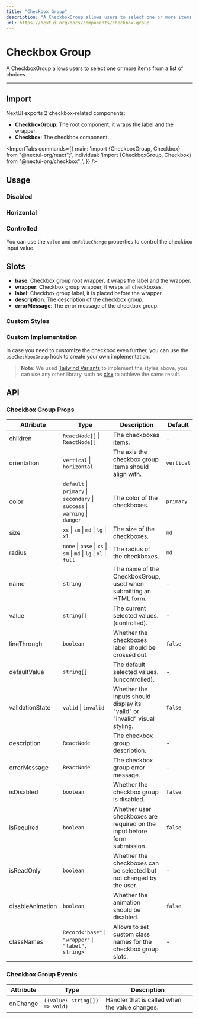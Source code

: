 ```yaml
---
title: "Checkbox Group"
description: "A CheckboxGroup allows users to select one or more items from a list of choices."
url: https://nextui.org/docs/components/checkbox-group
---
```


# Checkbox Group

A CheckboxGroup allows users to select one or more items from a list of choices.

<ComponentLinks component="checkbox" storybook="checkboxgroup" reactAriaHook="useCheckboxGroup" />

---

## Import

NextUI exports 2 checkbox-related components:

- **CheckboxGroup**: The root component, it wraps the label and the wrapper.
- **Checkbox**: The checkbox component.

<ImportTabs
  commands={{
    main: 'import {CheckboxGroup, Checkbox} from "@nextui-org/react";',
    individual: 'import {CheckboxGroup, Checkbox} from "@nextui-org/checkbox";',
  }}
/>

## Usage

<CodeDemo title="Usage" files={checkboxGroupContent.usage} />

### Disabled

<CodeDemo title="Disabled" files={checkboxGroupContent.disabled} />

### Horizontal

<CodeDemo title="Horizontal" files={checkboxGroupContent.horizontal} />

### Controlled

You can use the `value` and `onValueChange` properties to control the checkbox input value.

<CodeDemo title="Controlled" files={checkboxGroupContent.controlled} />

## Slots

- **base**: Checkbox group root wrapper, it wraps the label and the wrapper.
- **wrapper**: Checkbox group wrapper, it wraps all checkboxes.
- **label**: Checkbox group label, it is placed before the wrapper.
- **description**: The description of the checkbox group.
- **errorMessage**: The error message of the checkbox group.

### Custom Styles

<CodeDemo title="Custom Styles" files={checkboxGroupContent.customStyles} />

### Custom Implementation

In case you need to customize the checkbox even further, you can use the `useCheckboxGroup` hook to create your own implementation.

<CodeDemo title="Custom Implementation" files={checkboxGroupContent.customImplementation} />

> **Note**: We used [Tailwind Variants](https://www.tailwind-variants.org/) to implement the styles above, you can use any other library such as [clsx](https://www.npmjs.com/package/clsx) to achieve the same result.

## API

### Checkbox Group Props

| Attribute        | Type                                                                        | Description                                                                | Default    |
| ---------------- | --------------------------------------------------------------------------- | -------------------------------------------------------------------------- | ---------- |
| children         | `ReactNode[]` \| `ReactNode[]`                                              | The checkboxes items.                                                      | -          |
| orientation      | `vertical` \| `horizontal`                                                  | The axis the checkbox group items should align with.                       | `vertical` |
| color            | `default` \| `primary` \| `secondary` \| `success` \| `warning` \| `danger` | The color of the checkboxes.                                               | `primary`  |
| size             | `xs` \| `sm` \| `md` \| `lg` \| `xl`                                        | The size of the checkboxes.                                                | `md`       |
| radius           | `none` \| `base` \| `xs` \| `sm` \| `md` \| `lg` \| `xl` \| `full`          | The radius of the checkboxes.                                              | `md`       |
| name             | `string`                                                                    | The name of the CheckboxGroup, used when submitting an HTML form.          | -          |
| value            | `string[]`                                                                  | The current selected values. (controlled).                                 | -          |
| lineThrough      | `boolean`                                                                   | Whether the checkboxes label should be crossed out.                        | `false`    |
| defaultValue     | `string[]`                                                                  | The default selected values. (uncontrolled).                               | -          |
| validationState  | `valid` \| `invalid`                                                        | Whether the inputs should display its "valid" or "invalid" visual styling. | `false`    |
| description      | `ReactNode`                                                                 | The checkbox group description.                                            | -          |
| errorMessage     | `ReactNode`                                                                 | The checkbox group error message.                                          | -          |
| isDisabled       | `boolean`                                                                   | Whether the checkbox group is disabled.                                    | `false`    |
| isRequired       | `boolean`                                                                   | Whether user checkboxes are required on the input before form submission.  | `false`    |
| isReadOnly       | `boolean`                                                                   | Whether the checkboxes can be selected but not changed by the user.        | -          |
| disableAnimation | `boolean`                                                                   | Whether the animation should be disabled.                                  | `false`    |
| classNames       | `Record<"base"｜ "wrapper"｜ "label", string>`                              | Allows to set custom class names for the checkbox group slots.             | -          |

### Checkbox Group Events

| Attribute | Type                          | Description                                    |
| --------- | ----------------------------- | ---------------------------------------------- |
| onChange  | `((value: string[]) => void)` | Handler that is called when the value changes. |

